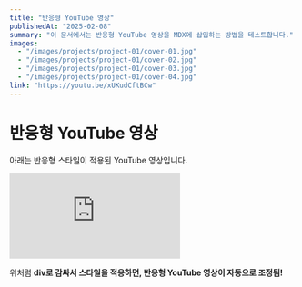 ```yaml
---
title: "반응형 YouTube 영상"
publishedAt: "2025-02-08"
summary: "이 문서에서는 반응형 YouTube 영상을 MDX에 삽입하는 방법을 테스트합니다."
images:
  - "/images/projects/project-01/cover-01.jpg"
  - "/images/projects/project-01/cover-02.jpg"
  - "/images/projects/project-01/cover-03.jpg"
  - "/images/projects/project-01/cover-04.jpg"
link: "https://youtu.be/xUKudCftBCw"
---
```


# 반응형 YouTube 영상

아래는 반응형 스타일이 적용된 YouTube 영상입니다.

<div style={{ position: "relative", paddingBottom: "56.25%", height: 0, overflow: "hidden" }}>
  <iframe
    src="https://www.youtube.com/embed/dQw4w9WgXcQ"
    style={{
      position: "absolute",
      top: 0,
      left: 0,
      width: "100%",
      height: "100%",
    }}
    frameborder="0"
    allow="accelerometer; autoplay; clipboard-write; encrypted-media; gyroscope; picture-in-picture"
    allowfullscreen
  ></iframe>
</div>

위처럼 **div로 감싸서 스타일을 적용하면, 반응형 YouTube 영상이 자동으로 조정됨!**
